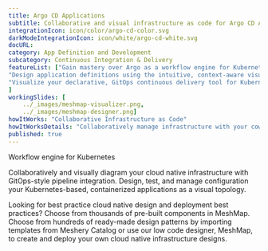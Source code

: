 ```yaml
---
title: Argo CD Applications  
subtitle: Collaborative and visual infrastructure as code for Argo CD Applications
integrationIcon: icon/color/argo-cd-color.svg
darkModeIntegrationIcon: icon/white/argo-cd-white.svg
docURL: 
category: App Definition and Development
subcategory: Continuous Integration & Delivery
featureList: ["Gain mastery over Argo as a workflow engine for Kubernetes",
"Design application definitions using the intuitive, context-aware visual designer, MeshMap.",
"Visualize your declarative, GitOps continuous delivery tool for Kubernetes."
]
workingSlides: [
    ../_images/meshmap-visualizer.png,
    ../_images/meshmap-designer.png]
howItWorks: "Collaborative Infrastructure as Code"
howItWorksDetails: "Collaboratively manage infrastructure with your coworkers synchronously sharing the same designs."
published: true
---
```

<p>
    Workflow engine for Kubernetes
</p>
<p>
    Collaboratively and visually diagram your cloud native infrastructure with GitOps-style pipeline integration. Design, test, and manage configuration your Kubernetes-based, containerized applications as a visual topology.
</p>
<p>
    Looking for best practice cloud native design and deployment best practices? Choose from thousands of pre-built components in MeshMap. Choose from hundreds of ready-made design patterns by importing templates from Meshery Catalog or use our low code designer, MeshMap, to create and deploy your own cloud native infrastructure designs.
</p>